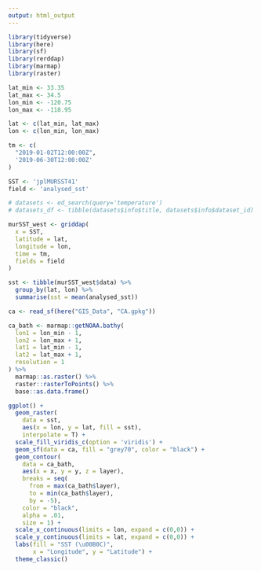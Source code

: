 ```yaml
---
output: html_output
---
```


```r
library(tidyverse)
library(here)
library(sf)
library(rerddap)
library(marmap)
library(raster)
```

```r
lat_min <- 33.35
lat_max <- 34.5
lon_min <- -120.75
lon_max <- -118.95

lat <- c(lat_min, lat_max)
lon <- c(lon_min, lon_max)

tm <- c(
  "2019-01-02T12:00:00Z",
  '2019-06-30T12:00:00Z'
)

SST <- 'jplMURSST41'
field <- 'analysed_sst'

# datasets <- ed_search(query='temperature')
# datasets_df <- tibble(datasets$info$title, datasets$info$dataset_id)
```

```r
murSST_west <- griddap(
  x = SST, 
  latitude = lat, 
  longitude = lon,
  time = tm, 
  fields = field
)
```

```r
sst <- tibble(murSST_west$data) %>% 
  group_by(lat, lon) %>% 
  summarise(sst = mean(analysed_sst))
```

```r
ca <- read_sf(here("GIS_Data", "CA.gpkg"))
```

```r
ca_bath <- marmap::getNOAA.bathy(
  lon1 = lon_min - 1,
  lon2 = lon_max + 1,
  lat1 = lat_min - 1,
  lat2 = lat_max + 1,
  resolution = 1
) %>% 
  marmap::as.raster() %>% 
  raster::rasterToPoints() %>% 
  base::as.data.frame() 
```

```r
ggplot() +
  geom_raster(
    data = sst, 
    aes(x = lon, y = lat, fill = sst), 
    interpolate = T) +
  scale_fill_viridis_c(option = 'viridis') +
  geom_sf(data = ca, fill = "grey70", color = "black") +
  geom_contour(
    data = ca_bath,
    aes(x = x, y = y, z = layer), 
    breaks = seq(
      from = max(ca_bath$layer), 
      to = min(ca_bath$layer), 
      by = -5), 
    color = "black",
    alpha = .01, 
    size = 1) +
  scale_x_continuous(limits = lon, expand = c(0,0)) +
  scale_y_continuous(limits = lat, expand = c(0,0)) +
  labs(fill = "SST (\u00B0C)",
       x = "Longitude", y = "Latitude") +
  theme_classic()

```





